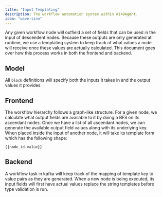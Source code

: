```yaml
---
title: "Input Templating"
description: The workflow automation system within AI4DAgent.
icon: "wave-sine"
---
```


Any given workflow node will outfield a set of fields that can be used in the input of descendent nodes.
Because these outputs are only generated at runtime, we use a templating system to keep track of what values a node
will receive once these values are actually calculated.
This document goes over how this process works in both the frontend and backend.

## Model
All `block` definitions will specify both the inputs it takes in and the output values it provides


## Frontend
The workflow hierarchy follows a graph-like structure.
For a given node, we calculate what output fields are available to it by doing a BFS on its ascendant nodes.
Once we have a list of all ascendant nodes, we can generate the available output field values along with its underlying key.
When placed inside the input of another node, it will take its template form which has the following shape:

```
{{node_id-value}}
```

## Backend
A workflow task in kafka will keep track of the mapping of template key to value pairs as they are generated.
When a new node is being executed, its input fields will first have actual values replace the string templates before type validation is run.